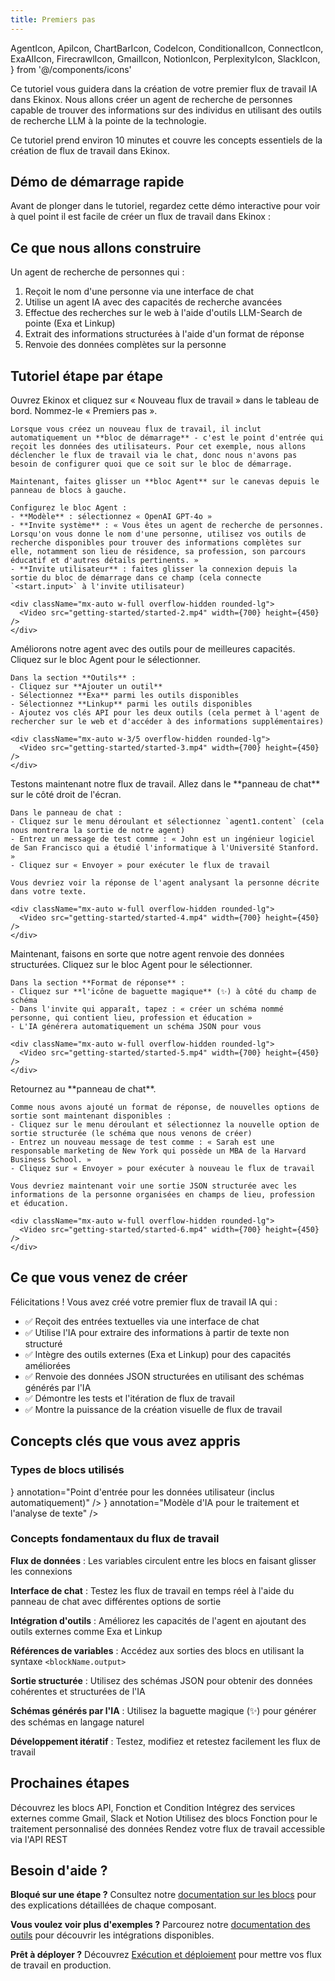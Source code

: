 ```yaml
---
title: Premiers pas
---
```


  AgentIcon,
  ApiIcon,
  ChartBarIcon,
  CodeIcon,
  ConditionalIcon,
  ConnectIcon,
  ExaAIIcon,
  FirecrawlIcon,
  GmailIcon,
  NotionIcon,
  PerplexityIcon,
  SlackIcon,
} from '@/components/icons'

Ce tutoriel vous guidera dans la création de votre premier flux de travail IA dans Ekinox. Nous allons créer un agent de recherche de personnes capable de trouver des informations sur des individus en utilisant des outils de recherche LLM à la pointe de la technologie.

<Callout type="info">
  Ce tutoriel prend environ 10 minutes et couvre les concepts essentiels de la création de flux de travail dans Ekinox.
</Callout>

## Démo de démarrage rapide

Avant de plonger dans le tutoriel, regardez cette démo interactive pour voir à quel point il est facile de créer un flux de travail dans Ekinox :

<Supademo height="500px" />

## Ce que nous allons construire

Un agent de recherche de personnes qui :
1. Reçoit le nom d'une personne via une interface de chat
2. Utilise un agent IA avec des capacités de recherche avancées
3. Effectue des recherches sur le web à l'aide d'outils LLM-Search de pointe (Exa et Linkup)
4. Extrait des informations structurées à l'aide d'un format de réponse
5. Renvoie des données complètes sur la personne

## Tutoriel étape par étape

<Steps>
  <Step title="Créer un flux de travail et ajouter un agent IA">
    Ouvrez Ekinox et cliquez sur « Nouveau flux de travail » dans le tableau de bord. Nommez-le « Premiers pas ».

    Lorsque vous créez un nouveau flux de travail, il inclut automatiquement un **bloc de démarrage** - c'est le point d'entrée qui reçoit les données des utilisateurs. Pour cet exemple, nous allons déclencher le flux de travail via le chat, donc nous n'avons pas besoin de configurer quoi que ce soit sur le bloc de démarrage.

    Maintenant, faites glisser un **bloc Agent** sur le canevas depuis le panneau de blocs à gauche.

    Configurez le bloc Agent :
    - **Modèle** : sélectionnez « OpenAI GPT-4o »
    - **Invite système** : « Vous êtes un agent de recherche de personnes. Lorsqu'on vous donne le nom d'une personne, utilisez vos outils de recherche disponibles pour trouver des informations complètes sur elle, notamment son lieu de résidence, sa profession, son parcours éducatif et d'autres détails pertinents. »
    - **Invite utilisateur** : faites glisser la connexion depuis la sortie du bloc de démarrage dans ce champ (cela connecte `<start.input>` à l'invite utilisateur)

    <div className="mx-auto w-full overflow-hidden rounded-lg">
      <Video src="getting-started/started-2.mp4" width={700} height={450} />
    </div>
  </Step>

  <Step title="Ajouter des outils à l'agent">
    Améliorons notre agent avec des outils pour de meilleures capacités. Cliquez sur le bloc Agent pour le sélectionner.

    Dans la section **Outils** :
    - Cliquez sur **Ajouter un outil**
    - Sélectionnez **Exa** parmi les outils disponibles
    - Sélectionnez **Linkup** parmi les outils disponibles
    - Ajoutez vos clés API pour les deux outils (cela permet à l'agent de rechercher sur le web et d'accéder à des informations supplémentaires)

    <div className="mx-auto w-3/5 overflow-hidden rounded-lg">
      <Video src="getting-started/started-3.mp4" width={700} height={450} />
    </div>
  </Step>

  <Step title="Tester le flux de travail de base">
    Testons maintenant notre flux de travail. Allez dans le **panneau de chat** sur le côté droit de l'écran.

    Dans le panneau de chat :
    - Cliquez sur le menu déroulant et sélectionnez `agent1.content` (cela nous montrera la sortie de notre agent)
    - Entrez un message de test comme : « John est un ingénieur logiciel de San Francisco qui a étudié l'informatique à l'Université Stanford. »
    - Cliquez sur « Envoyer » pour exécuter le flux de travail

    Vous devriez voir la réponse de l'agent analysant la personne décrite dans votre texte.

    <div className="mx-auto w-full overflow-hidden rounded-lg">
      <Video src="getting-started/started-4.mp4" width={700} height={450} />
    </div>
  </Step>

  <Step title="Ajouter une sortie structurée">
    Maintenant, faisons en sorte que notre agent renvoie des données structurées. Cliquez sur le bloc Agent pour le sélectionner.

    Dans la section **Format de réponse** :
    - Cliquez sur **l'icône de baguette magique** (✨) à côté du champ de schéma
    - Dans l'invite qui apparaît, tapez : « créer un schéma nommé personne, qui contient lieu, profession et éducation »
    - L'IA générera automatiquement un schéma JSON pour vous

    <div className="mx-auto w-full overflow-hidden rounded-lg">
      <Video src="getting-started/started-5.mp4" width={700} height={450} />
    </div>
  </Step>

  <Step title="Tester la sortie structurée">
    Retournez au **panneau de chat**.

    Comme nous avons ajouté un format de réponse, de nouvelles options de sortie sont maintenant disponibles :
    - Cliquez sur le menu déroulant et sélectionnez la nouvelle option de sortie structurée (le schéma que nous venons de créer)
    - Entrez un nouveau message de test comme : « Sarah est une responsable marketing de New York qui possède un MBA de la Harvard Business School. »
    - Cliquez sur « Envoyer » pour exécuter à nouveau le flux de travail

    Vous devriez maintenant voir une sortie JSON structurée avec les informations de la personne organisées en champs de lieu, profession et éducation.

    <div className="mx-auto w-full overflow-hidden rounded-lg">
      <Video src="getting-started/started-6.mp4" width={700} height={450} />
    </div>
  </Step>
</Steps>

## Ce que vous venez de créer

Félicitations ! Vous avez créé votre premier flux de travail IA qui :
- ✅ Reçoit des entrées textuelles via une interface de chat
- ✅ Utilise l'IA pour extraire des informations à partir de texte non structuré
- ✅ Intègre des outils externes (Exa et Linkup) pour des capacités améliorées
- ✅ Renvoie des données JSON structurées en utilisant des schémas générés par l'IA
- ✅ Démontre les tests et l'itération de flux de travail
- ✅ Montre la puissance de la création visuelle de flux de travail

## Concepts clés que vous avez appris

### Types de blocs utilisés

<Files>
  <File
    name="Bloc de démarrage"
    icon={<ConnectIcon className="h-4 w-4" />}
    annotation="Point d'entrée pour les données utilisateur (inclus automatiquement)"
  />
  <File
    name="Bloc Agent"
    icon={<AgentIcon className="h-4 w-4" />}
    annotation="Modèle d'IA pour le traitement et l'analyse de texte"
  />
</Files>

### Concepts fondamentaux du flux de travail

**Flux de données** : Les variables circulent entre les blocs en faisant glisser les connexions

**Interface de chat** : Testez les flux de travail en temps réel à l'aide du panneau de chat avec différentes options de sortie

**Intégration d'outils** : Améliorez les capacités de l'agent en ajoutant des outils externes comme Exa et Linkup

**Références de variables** : Accédez aux sorties des blocs en utilisant la syntaxe `<blockName.output>`

**Sortie structurée** : Utilisez des schémas JSON pour obtenir des données cohérentes et structurées de l'IA

**Schémas générés par l'IA** : Utilisez la baguette magique (✨) pour générer des schémas en langage naturel

**Développement itératif** : Testez, modifiez et retestez facilement les flux de travail

## Prochaines étapes

<Cards>
  <Card title="Ajouter plus de blocs" href="/blocks">
    Découvrez les blocs API, Fonction et Condition
  </Card>
  <Card title="Utiliser des outils" href="/tools">
    Intégrez des services externes comme Gmail, Slack et Notion
  </Card>
  <Card title="Ajouter une logique personnalisée" href="/blocks/function">
    Utilisez des blocs Fonction pour le traitement personnalisé des données
  </Card>
  <Card title="Déployer votre flux de travail" href="/execution">
    Rendez votre flux de travail accessible via l'API REST
  </Card>
</Cards>

## Besoin d'aide ?

**Bloqué sur une étape ?** Consultez notre [documentation sur les blocs](/blocks) pour des explications détaillées de chaque composant.

**Vous voulez voir plus d'exemples ?** Parcourez notre [documentation des outils](/tools) pour découvrir les intégrations disponibles.

**Prêt à déployer ?** Découvrez [Exécution et déploiement](/execution) pour mettre vos flux de travail en production.
